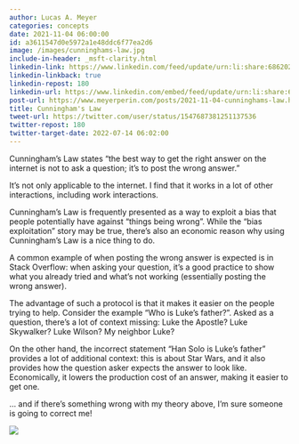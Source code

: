 ```yaml
---
author: Lucas A. Meyer
categories: concepts
date: 2021-11-04 06:00:00
id: a3611547d0e5972a1e48ddc6f77ea2d6
image: /images/cunninghams-law.jpg
include-in-header: _msft-clarity.html
linkedin-link: https://www.linkedin.com/feed/update/urn:li:share:6862028173295648769
linkedin-linkback: true
linkedin-repost: 180
linkedin-url: https://www.linkedin.com/embed/feed/update/urn:li:share:6953453099390820352
post-url: https://www.meyerperin.com/posts/2021-11-04-cunninghams-law.html
title: Cunningham's Law
tweet-url: https://twitter.com/user/status/1547687381251137536
twitter-repost: 180
twitter-target-date: 2022-07-14 06:02:00
---
```


Cunningham's Law states "the best way to get the right answer on the internet is not to ask a question; it's to post the wrong answer." 

It's not only applicable to the internet. I find that it works in a lot of other interactions, including work interactions. 

Cunningham's Law is frequently presented as a way to exploit a bias that people potentially have against "things being wrong". While the "bias exploitation" story may be true, there's also an economic reason why using Cunningham's Law is a nice thing to do.

A common example of when posting the wrong answer is expected is in Stack Overflow: when asking your question, it's a good practice to show what you already tried and what's not working (essentially posting the wrong answer). 

The advantage of such a protocol is that it makes it easier on the people trying to help. Consider the example "Who is Luke's father?". Asked as a question, there's a lot of context missing: Luke the Apostle? Luke Skywalker? Luke Wilson? My neighbor Luke? 

On the other hand, the incorrect statement "Han Solo is Luke's father" provides a lot of additional context: this is about Star Wars, and it also provides how the question asker expects the answer to look like. Economically, it lowers the production cost of an answer, making it easier to get one.

... and if there's something wrong with my theory above, I'm sure someone is going to correct me!

![](/images/cunninghams-law.jpg)

